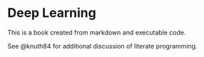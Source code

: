 # Deep Learning

This is a book created from markdown and executable code.

See @knuth84 for additional discussion of literate programming.
